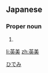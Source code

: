 ==Japanese==
{{ja-kanjitab|英|美}}

===Proper noun===
{{ja-pos|proper|ひでみ}}

# {{given name|male|lang=ja}}

[[Category:Japanese male given names|ひでみ]]

[[li:英美]]
[[zh:英美]]